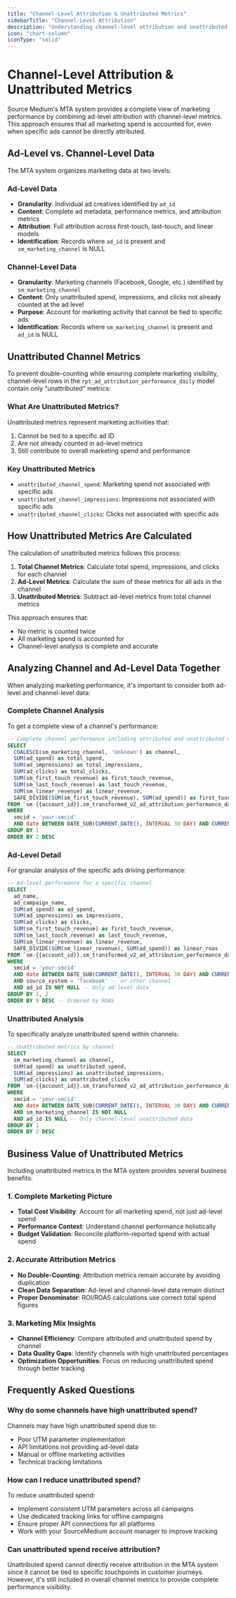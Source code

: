 ```yaml
---
title: "Channel-Level Attribution & Unattributed Metrics"
sidebarTitle: "Channel-Level Attribution"
description: "Understanding channel-level attribution and unattributed metrics in Source Medium MTA"
icon: "chart-column"
iconType: "solid"
---
```


# Channel-Level Attribution & Unattributed Metrics

Source Medium's MTA system provides a complete view of marketing performance by combining ad-level attribution with channel-level metrics. This approach ensures that all marketing spend is accounted for, even when specific ads cannot be directly attributed.

## Ad-Level vs. Channel-Level Data

The MTA system organizes marketing data at two levels:

### Ad-Level Data

- **Granularity**: Individual ad creatives identified by `ad_id`
- **Content**: Complete ad metadata, performance metrics, and attribution metrics
- **Attribution**: Full attribution across first-touch, last-touch, and linear models
- **Identification**: Records where `ad_id` is present and `sm_marketing_channel` is NULL

### Channel-Level Data

- **Granularity**: Marketing channels (Facebook, Google, etc.) identified by `sm_marketing_channel`
- **Content**: Only unattributed spend, impressions, and clicks not already counted at the ad level
- **Purpose**: Account for marketing activity that cannot be tied to specific ads
- **Identification**: Records where `sm_marketing_channel` is present and `ad_id` is NULL

## Unattributed Channel Metrics

To prevent double-counting while ensuring complete marketing visibility, channel-level rows in the `rpt_ad_attribution_performance_daily` model contain only "unattributed" metrics:

### What Are Unattributed Metrics?

Unattributed metrics represent marketing activities that:
1. Cannot be tied to a specific ad ID
2. Are not already counted in ad-level metrics
3. Still contribute to overall marketing spend and performance

### Key Unattributed Metrics

- `unattributed_channel_spend`: Marketing spend not associated with specific ads
- `unattributed_channel_impressions`: Impressions not associated with specific ads
- `unattributed_channel_clicks`: Clicks not associated with specific ads

## How Unattributed Metrics Are Calculated

The calculation of unattributed metrics follows this process:

1. **Total Channel Metrics**: Calculate total spend, impressions, and clicks for each channel
2. **Ad-Level Metrics**: Calculate the sum of these metrics for all ads in the channel
3. **Unattributed Metrics**: Subtract ad-level metrics from total channel metrics

This approach ensures that:
- No metric is counted twice
- All marketing spend is accounted for
- Channel-level analysis is complete and accurate

## Analyzing Channel and Ad-Level Data Together

When analyzing marketing performance, it's important to consider both ad-level and channel-level data:

### Complete Channel Analysis

To get a complete view of a channel's performance:

```sql
-- Complete channel performance including attributed and unattributed metrics
SELECT
  COALESCE(sm_marketing_channel, 'Unknown') as channel,
  SUM(ad_spend) as total_spend,
  SUM(ad_impressions) as total_impressions,
  SUM(ad_clicks) as total_clicks,
  SUM(sm_first_touch_revenue) as first_touch_revenue,
  SUM(sm_last_touch_revenue) as last_touch_revenue,
  SUM(sm_linear_revenue) as linear_revenue,
  SAFE_DIVIDE(SUM(sm_first_touch_revenue), SUM(ad_spend)) as first_touch_roas
FROM `sm-{{account_id}}.sm_transformed_v2_ad_attribution_performance_daily`
WHERE 
  smcid = 'your-smcid'
  AND date BETWEEN DATE_SUB(CURRENT_DATE(), INTERVAL 30 DAY) AND CURRENT_DATE()
GROUP BY 1
ORDER BY 2 DESC
```

### Ad-Level Detail

For granular analysis of the specific ads driving performance:

```sql
-- Ad-level performance for a specific channel
SELECT
  ad_name,
  ad_campaign_name,
  SUM(ad_spend) as ad_spend,
  SUM(ad_impressions) as impressions,
  SUM(ad_clicks) as clicks,
  SUM(sm_first_touch_revenue) as first_touch_revenue,
  SUM(sm_last_touch_revenue) as last_touch_revenue,
  SUM(sm_linear_revenue) as linear_revenue,
  SAFE_DIVIDE(SUM(sm_linear_revenue), SUM(ad_spend)) as linear_roas
FROM `sm-{{account_id}}.sm_transformed_v2_ad_attribution_performance_daily`
WHERE 
  smcid = 'your-smcid'
  AND date BETWEEN DATE_SUB(CURRENT_DATE(), INTERVAL 30 DAY) AND CURRENT_DATE()
  AND source_system = 'facebook' -- or other channel
  AND ad_id IS NOT NULL -- Only ad-level data
GROUP BY 1, 2
ORDER BY 9 DESC -- Ordered by ROAS
```

### Unattributed Analysis

To specifically analyze unattributed spend within channels:

```sql
-- Unattributed metrics by channel
SELECT
  sm_marketing_channel as channel,
  SUM(ad_spend) as unattributed_spend,
  SUM(ad_impressions) as unattributed_impressions,
  SUM(ad_clicks) as unattributed_clicks
FROM `sm-{{account_id}}.sm_transformed_v2_ad_attribution_performance_daily`
WHERE 
  smcid = 'your-smcid'
  AND date BETWEEN DATE_SUB(CURRENT_DATE(), INTERVAL 30 DAY) AND CURRENT_DATE()
  AND sm_marketing_channel IS NOT NULL
  AND ad_id IS NULL -- Only channel-level unattributed data
GROUP BY 1
ORDER BY 2 DESC
```

## Business Value of Unattributed Metrics

Including unattributed metrics in the MTA system provides several business benefits:

### 1. Complete Marketing Picture

- **Total Cost Visibility**: Account for all marketing spend, not just ad-level spend
- **Performance Context**: Understand channel performance holistically
- **Budget Validation**: Reconcile platform-reported spend with actual spend

### 2. Accurate Attribution Metrics

- **No Double-Counting**: Attribution metrics remain accurate by avoiding duplication
- **Clean Data Separation**: Ad-level and channel-level data remain distinct
- **Proper Denominator**: ROI/ROAS calculations use correct total spend figures

### 3. Marketing Mix Insights

- **Channel Efficiency**: Compare attributed and unattributed spend by channel
- **Data Quality Gaps**: Identify channels with high unattributed percentages
- **Optimization Opportunities**: Focus on reducing unattributed spend through better tracking

## Frequently Asked Questions

### Why do some channels have high unattributed spend?

Channels may have high unattributed spend due to:
- Poor UTM parameter implementation
- API limitations not providing ad-level data
- Manual or offline marketing activities
- Technical tracking limitations

### How can I reduce unattributed spend?

To reduce unattributed spend:
- Implement consistent UTM parameters across all campaigns
- Use dedicated tracking links for offline campaigns
- Ensure proper API connections for all platforms
- Work with your SourceMedium account manager to improve tracking

### Can unattributed spend receive attribution?

Unattributed spend cannot directly receive attribution in the MTA system since it cannot be tied to specific touchpoints in customer journeys. However, it's still included in overall channel metrics to provide complete performance visibility. 